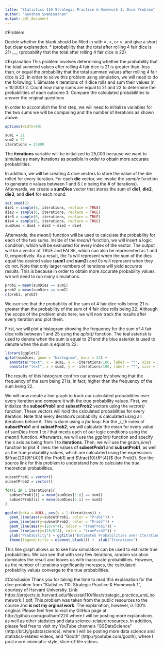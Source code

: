```yaml
---
title: "Statistics 110 Strategic Practice & Homework 1: Dice Problem"
author: "Goutham Swaminathan"
output: pdf_document
---
```


#Problem 

 Decide whether the blank should be filled in with =, <, or >, and give a short but clear explanation.
  * (probability that the total after rolling 4 fair dice is 21) ___ (probability that the total after rolling 4 fair dice is 22)
  
#Explanation
 This problem involves determining whether the probability that the total summed values after rolling 4 fair dice is 21 is greater than, less than, or equal the probability that the total summed values after rolling 4 fair dice is 22. In order to solve this problem using simulation, we will need to do the following:
  1.  Simulate _n_ iterations of 4 dice rolls and sum their values (n = 10,000)
  2.  Count how many sums are equal to 21 and 22 to determine the probabilities of each outcome 
  3.  Compare the calculated probabilities to answer the original questions  
  
In order to accomplish the first step, we will need to initialize variables for the two sums we will be comparing and the number of iterations as shown above. 

```r
options(width=80)
``` 

```r
sum1 = 21
sum2 = 22
iterations = 25000
```

The **iterations** variable will be initialized to 25,000 because we want to simulate as many iterations as possible in order to obtain more accurate probabilities.

In addition, we will be creating 4 dice vectors to store the value of the die rolled for every iteration. For each **die** vector, we invoke the _sample_ function to generate _n_ values between 1 and 6 ( _n_ being the # of iterations). Afterwards, we create a **sumDies** vector that stores the sum of **die1**, **die2**, **die3**, and **die4** for each round.

```r
set.seed(2)
die1 = sample(6, iterations, replace = TRUE)
die2 = sample(6, iterations, replace = TRUE)
die3 = sample(6, iterations, replace = TRUE)
die4 = sample(6, iterations, replace = TRUE)
sumDies = die1 + die2 + die3 + die4
```

Afterwards, the _mean()_ function will be used to calculate the probability for each of the two sums. Inside of the _mean()_ function, we will insert a logic condition, which will be evaluated for every index of the vector. The output will be a vector of TRUE and FALSE, which can also be represented as 1 and 0, respectively. As a result, the 1s will represent when the sum of the dies equal the desired value (**sum1** and **sum2**) and 0s will represent when they do not. Note that only larger numbers of iterations will yield accurate results. This is because in order to obtain more accurate probability values, we will need to run many simulations.

```r
prob1 = mean(sumDies == sum1)
prob2 = mean(sumDies == sum2)
c(prob1, prob2)
```

We can see that the probability of the sum of 4 fair dice rolls being 21 is greater than the probability of the sum of 4 fair dice rolls being 22. Although the scope of the problem ends here, we will now track the results after every iteration and plot them.

First, we will plot a histogram showing the frequency for the sum of 4 fair dice rolls between 1 and 25 using the _qplot()_ function. The teal asterisk is used to denote when the sum is equal to 21 and the blue asterisk is used to denote when the sum is equal to 22. 

```r
library(ggplot2)
qplot(sumDies, geom = "histogram", bins = 22) +
  annotate("text", x = sum1, y = -iterations/100, label = "*", size = 15, color = 5) +
  annotate("text", x = sum2, y = -iterations/100, label = "*", size = 15, color = 4)
```

The results of this histogram confirm our answer by showing that the frequency of the sum being 21 is, in fact, higher than the frequency of the sum being 22. 

We will now create a line graph to track our calculated probabilities over every iteration and compare it with the true probability values. First, we initialize the **subsetProb1** and **subsetProb2** vectors using the _vector()_ function. These vectors will hold the calculated probabilities for every iteration. Note that every iteration's probability is calculated using all iterations before it. This is done using a _for_ loop. For the _i_th index of **subsetProb1** and **subsetProb2**, we will calculate the mean for every value of sumDies from 1 to _i_ that meets each of our logic conditions using the _mean()_ function. Afterwards, we will use the _ggplot()_ function and specify the _x_ axis as being from 1 to **iterations**. Then, we will use the _geom\_line()_ function to plot 4 lines: the values of **subsetProb1** and **subsetProb1**, as well as the true probability values, which are calculated using the expressions $\frac{20}{6^{4}}$ (for Prob1) and $\frac{10}{6^{4}}$ (for Prob2). See the source link for this problem to understand how to calculate the true theoretical probabilities.

```r
subsetProb1 = vector()
subsetProb2 = vector()

for(i in 1:iterations){
  subsetProb1[i] = mean(sumDies[1:i] == sum1)
  subsetProb2[i] = mean(sumDies[1:i] == sum2)
}

ggplot(data = NULL, aes(x = 1:iterations)) + 
  geom_line(aes(y=subsetProb1, color = "Prob1")) +
  geom_line(aes(y=subsetProb2, color = "Prob2")) + 
  geom_line(aes(y=(20/6^4), color = "trueProb1")) + 
  geom_line(aes(y=(10/6^4), color = "trueProb2")) +
  ylab("Probability") + ggtitle("Estimated Probabilities over Iterations") +
  theme(legend.title = element_blank()) +  xlab("Iterations")
```

This line graph allows us to see how simulation can be used to estimate true probabilities. We can see that with very few iterations, random variation dominates the result and leaves us with inaccurate probabilities. However, as the number of iterations significantly increases, the calculated probability values converge to the true probabilities.

#Conclusion
Thank you for taking the time to read this explanation for the dice problem from "Statistics 110: Strategic Practice & Homework 1", courtesy of Harvard University. Link: https://projects.iq.harvard.edu/files/stat110/files/strategic_practice_and_homework_1.pdf. This problem was taken from the public resources to the course and **is not my orginal work**. The explanation, however, is 100% original. Please feel free to visit my GitHub page at http://github.com/goutham1220 where I will be posting more explanations as well as other statistics and data science-related resources. In addition, please feel free to visit my YouTube channels "GSDataScience" (http://bit.ly/gsdatascience), where I will be posting more data science and statistics-related videos, and "Gooth" (http://youtube.com/gooth), where I post more cinematic-style, slice-of-life videos.    


